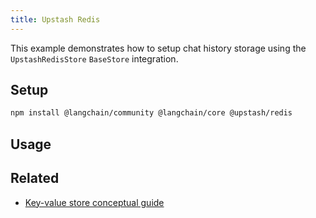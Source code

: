 ```yaml
---
title: Upstash Redis
---
```


This example demonstrates how to setup chat history storage using the `UpstashRedisStore` `BaseStore` integration.

## Setup

```bash npm
npm install @langchain/community @langchain/core @upstash/redis
```

## Usage


<UpstashRedisStorage />

## Related

- [Key-value store conceptual guide](/oss/python/concepts/key_value_stores)
